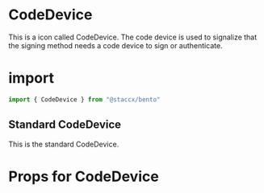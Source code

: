 
<Meta title="Components|Icons/CodeDevice" component={CodeDevice}/>


# CodeDevice
This is a icon called CodeDevice. The code device is used to signalize that the signing method needs a code device to sign or authenticate.


# import

```javascript
import { CodeDevice } from "@staccx/bento"
```

## Standard CodeDevice
This is the standard CodeDevice.

<Preview>
  <Story name="Standard">
   <CodeDevice/>
  </Story>
</Preview>


# Props for CodeDevice
<Props of={CodeDevice} />
